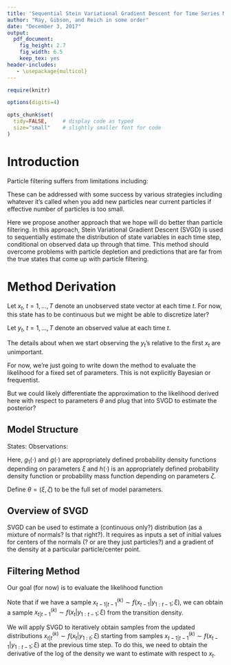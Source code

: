 ```yaml
---
title: 'Sequential Stein Variational Gradient Descent for Time Series Model Estimation'
author: "Ray, Gibson, and Reich in some order"
date: "December 3, 2017"
output:
  pdf_document:
    fig_height: 2.7
    fig_width: 6.5
    keep_tex: yes
header-includes:
   - \usepackage{multicol}
---
```



```r
require(knitr)

options(digits=4)

opts_chunk$set(
  tidy=FALSE,     # display code as typed
  size="small"    # slightly smaller font for code
)
```

# Introduction

Particle filtering suffers from limitations including:
\begin{itemize}
\item particle depletion
\item predict steps can be far from filtered steps?
\end{itemize}

These can be addressed with some success by various strategies including whatever it's called when you add new particles near current particles if effective number of particles is too small.

Here we propose another approach that we hope will do better than particle filtering.  In this approach, Stein Variational Gradient Descent (SVGD) is used to sequentially estimate the distribution of state variables in each time step, conditional on observed data up through that time.  This method should overcome problems with particle depletion and predictions that are far from the true states that come up with particle filtering.

# Method Derivation

Let $x_t$, $t = 1, \ldots, T$ denote an unobserved state vector at each time $t$.  For now, this state has to be continuous but we might be able to discretize later?

Let $y_t$, $t = 1, \ldots, T$ denote an observed value at each time $t$.

The details about when we start observing the $y_t$'s relative to the first $x_t$ are unimportant.

For now, we're just going to write down the method to evaluate the likelihood for a fixed set of parameters.  This is not explicitly Bayesian or frequentist.

But we could likely differentiate the approximation to the likelihood derived here with respect to parameters $\theta$ and plug that into SVGD to estimate the posterior?

## Model Structure

States:
\begin{itemize}
\item $X_1 \sim g_1(x_1 ; \xi)$
\item $X_t \vert X_{t-1} \sim g(x_t \vert x_{t - 1} ; \xi)$ for all $t = 2, \ldots, T$
\end{itemize}

Observations:
\begin{itemize}
\item $Y_t \vert X_{t} \sim h(y_t | x_t ; \zeta)$
\end{itemize}

Here, $g_1(\cdot)$ and $g(\cdot)$ are appropriately defined probability density functions depending on parameters $\xi$ and $h(\cdot)$ is an appropriately defined probability density function or probability mass function depending on parameters $\zeta$.

Define $\theta = (\xi, \zeta)$ to be the full set of model parameters.

## Overview of SVGD

SVGD can be used to estimate a (continuous only?) distribution (as a mixture of normals?  Is that right?).  It requires as inputs a set of initial values for centers of the normals (?  or are they just particles?) and a gradient of the density at a particular particle/center point.

## Filtering Method

Our goal (for now) is to evaluate the likelihood function

\begin{align*}
L(\theta \vert y_{1:T}) &= f(y_{1:T} ; \theta) \\
&= f(y_1 ; \theta) \prod_{t = 2}^T f(y_t \vert y_{1:t-1} ; \theta) \\
&= \int_{x_1} f(y_1, x_1 ; \theta) d x_1 \prod_{t = 2}^T \int_{x_t} f(y_t, x_t \vert y_{1:t-1} ; \zeta) d x_{t} \\
&= \int_{x_1} f(y_1 \vert x_1 ; \zeta) f(x_1 ; \xi) d x_1 \prod_{t = 2}^T \int_{x_t} f(y_t \vert x_t, y_{1:t-1} ; \zeta) f(x_t \vert y_{1:t-1} ;\xi) d x_t \\
&= \int_{x_1} f(y_1 \vert x_1 ; \zeta) f(x_1 ; \xi) d x_1 \prod_{t = 2}^T \int_{x_t} f(y_t \vert x_t ; \zeta) f(x_t \vert y_{1:t-1} ;\xi) d x_t \\
&\approx \sum_{x_1^{(k)}} f(y_1 \vert x_1^{(k)} ; \zeta) \prod_{t = 2}^T \sum_{x_{t|t-1}^{(k)}} f(y_t \vert x_{t|t-1}^{(k)} ; \zeta) \text{, where}
\end{align*}

\begin{align*}
x_1^{(k)} \sim f(x_1 ; \xi) \text{ and }
x_{t|t-1}^{(k)} \sim f(x_t \vert y_{1:t-1} ;\xi)
\end{align*}

Note that if we have a sample $x_{t-1|t-1}^{(k)} \sim f(x_{t-1} \vert y_{1:t-1} ;\xi)$, we can obtain a sample $x_{t|t-1}^{(k)} \sim f(x_t \vert y_{1:t-1} ;\xi)$ from the transition density.

We will apply SVGD to iteratively obtain samples from the updated distributions $x_{t|t}^{(k)} \sim f(x_{t} \vert y_{1:t} ;\xi)$ starting from samples $x_{t-1|t-1}^{(k)} \sim f(x_{t-1} \vert y_{1:t-1} ;\xi)$ at the previous time step.  To do this, we need to obtain the derivative of the log of the density we want to estimate with respect to $x_{t}$.

\begin{align*}
&\frac{d}{d x_t} \log\{f(x_{t} \vert y_{1:t}; \xi)\} = \frac{d}{d x_t} \log\left\{\frac{f(x_t \vert y_{1:t-1}) f(y_t \vert x_t, y_{1:t-1})}{f(y_t \vert y_{t:t-1})}\right\} \\
&\qquad = \frac{d}{d x_t} \left[ \log\left\{f(x_t \vert y_{1:t-1})\right\} + \log \left\{f(y_t \vert x_t)\right\} - \log\left\{f(y_t \vert y_{t:t-1})\right\} \right] \\
&\qquad = \frac{d}{d x_t} \log\left\{\int_{x_{t-1}}f(x_{t} \vert x_{t-1}, y_{1:t-1}; \xi)f(x_{t-1} \vert y_{1:t-1}; \xi) d x_{t-1} \right\} + \frac{d}{d x_t} \log \left\{ f(y_t \vert x_t) \right\} \\
&\qquad = \frac{\frac{d}{d x_t} \int_{x_{t-1}}f(x_{t} \vert x_{t-1}; \xi)f(x_{t-1} \vert y_{1:t-1}; \xi) d x_{t-1}}{\int_{x_{t-1}}f(x_{t} \vert x_{t-1}; \xi)f(x_{t-1} \vert y_{1:t-1}; \xi) d x_{t-1}} + \frac{\frac{d}{d x_t} f(y_t \vert x_t)}{f(y_t \vert x_t)} \\
&\qquad \approx \frac{\frac{d}{d x_t} \sum_{x_{t-1|t-1}^{(k)}}f(x_{t} \vert x_{t-1}; \xi)}{\sum_{x_{t-1|t-1}^{(k)}}f(x_{t} \vert x_{t-1}; \xi)} + \frac{\frac{d}{d x_t} f(y_t \vert x_t)}{f(y_t \vert x_t)} \\
&\qquad = \frac{\sum_{x_{t-1|t-1}^{(k)}} \frac{d}{d x_t} f(x_{t} \vert x_{t-1}; \xi)}{\sum_{x_{t-1|t-1}^{(k)}}f(x_{t} \vert x_{t-1}; \xi)} + \frac{\frac{d}{d x_t} f(y_t \vert x_t)}{f(y_t \vert x_t)}
\end{align*}
